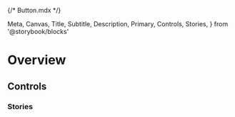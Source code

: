{/* Button.mdx */}

  Meta,
  Canvas,
  Title,
  Subtitle,
  Description,
  Primary,
  Controls,
  Stories,
} from '@storybook/blocks'


<Meta of={ButtonStories} />

# Overview

<Primary />

## Controls

<Controls />

### Stories

<Stories />
